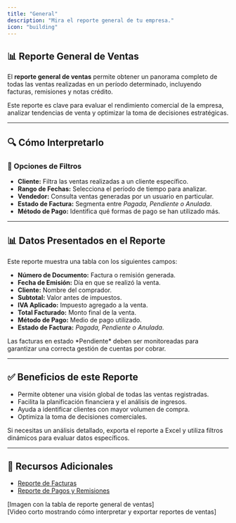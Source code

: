 ```yaml
---
title: "General"
description: "Mira el reporte general de tu empresa."
icon: "building"
---
```


## 📊 Reporte General de Ventas  

El **reporte general de ventas** permite obtener un panorama completo de todas las ventas realizadas en un período determinado, incluyendo facturas, remisiones y notas crédito.

<Info>
Este reporte es clave para evaluar el rendimiento comercial de la empresa, analizar tendencias de venta y optimizar la toma de decisiones estratégicas.
</Info>

---

## 🔍 Cómo Interpretarlo  

### 🔹 Opciones de Filtros  

- **Cliente:** Filtra las ventas realizadas a un cliente específico.  
- **Rango de Fechas:** Selecciona el período de tiempo para analizar.  
- **Vendedor:** Consulta ventas generadas por un usuario en particular.  
- **Estado de Factura:** Segmenta entre *Pagada, Pendiente o Anulada*.  
- **Método de Pago:** Identifica qué formas de pago se han utilizado más.  

---

## 📊 Datos Presentados en el Reporte  

Este reporte muestra una tabla con los siguientes campos:

- **Número de Documento:** Factura o remisión generada.  
- **Fecha de Emisión:** Día en que se realizó la venta.  
- **Cliente:** Nombre del comprador.  
- **Subtotal:** Valor antes de impuestos.  
- **IVA Aplicado:** Impuesto agregado a la venta.  
- **Total Facturado:** Monto final de la venta.  
- **Método de Pago:** Medio de pago utilizado.  
- **Estado de Factura:** *Pagada, Pendiente o Anulada*.  

<Check>
Las facturas en estado *Pendiente* deben ser monitoreadas para garantizar una correcta gestión de cuentas por cobrar.
</Check>

---

## ✅ Beneficios de este Reporte  

- Permite obtener una visión global de todas las ventas registradas.  
- Facilita la planificación financiera y el análisis de ingresos.  
- Ayuda a identificar clientes con mayor volumen de compra.  
- Optimiza la toma de decisiones comerciales.  

<Tip>
Si necesitas un análisis detallado, exporta el reporte a Excel y utiliza filtros dinámicos para evaluar datos específicos.
</Tip>

---

## 🔗 Recursos Adicionales  

- [Reporte de Facturas](https://ayuda.gestoru.com/reportes/reportes-ventas/facturas)  
- [Reporte de Pagos y Remisiones](https://ayuda.gestoru.com/reportes/reportes-ventas/pagos-facturas-remisiones)  

[Imagen con la tabla de reporte general de ventas]  
[Video corto mostrando cómo interpretar y exportar reportes de ventas]  
